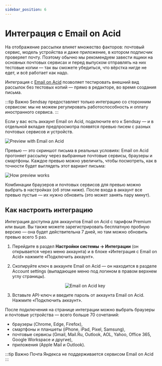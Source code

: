 ```yaml
---
sidebar_position: 6
---
```



# Интеграция с Email on Acid

На отображение рассылки влияет множество факторов: почтовый сервис, модель устройства и даже приложение, в котором подписчик проверяет почту. Поэтому обычно мы рекомендуем завести ящики на основных почтовых сервисах и перед выпуском отправлять на них тестовые копии — так вы сможете убедиться, что вёрстка нигде не едет, и всё работает как надо.

Интеграция с [Email on Acid](https://www.emailonacid.com/) позволяет тестировать внешний вид рассылок без тестовых копий — прямо в редакторе, во время создания письма.

:::tip Важно
Sendsay предоставляет только интеграцию со сторонним сервисом: мы не можем регулировать работоспособность и оплату иностранного сервиса.
:::

Если у вас есть аккаунт Email on Acid, подключите его к Sendsay — и в отдельной вкладке предпросмотра появятся превью писем с разных почтовых сервисов и устройств.

![Preview with Email on Acid](/img/integrations\integration-with-email-on-acid/preview-with-email-on-acid.gif) <br/>

Превью — это скриншот письма в реальных условиях: Email on Acid прогоняет рассылку через выбранные почтовые сервисы, браузеры и смартфоны. Каждое превью можно увеличить, чтобы посмотреть, как в точности будет выглядеть этот вариант письма:

![How preview works](/img/integrations\integration-with-email-on-acid/how-preview-works.gif) <br/>

Комбинации браузеров и почтовых сервисов для превью можно выбрать в настройках (об этом ниже). После входа в аккаунт все превью пустые — их нужно обновить (это может занять пару минут).

## Как настроить интеграцию

Интеграция доступна для аккаунтов Email on Acid с тарифом Premium или выше. Вы также можете зарегистрировать бесплатную пробную версию — она будет действительна 7 дней, но там можно обновить превью всего 5 раз.

1. Перейдите в раздел **Настройки системы → Интеграции** (он открывается через меню аккаунта) и в блоке «Интеграция с Email on Acid» нажмите «Подключить аккаунт».

2. Скопируйте ключ в аккаунте Email on Acid — он находится в разделе Account settings (выпадающее меню под логином в правом верхнем углу страницы).

   <p align="center">
     <img src={emailOnAcidKey} alt="Email on Acid key" />
   </p>

3. Вставьте API-ключ и введите пароль от аккаунта Email on Acid. Нажмите «Подключить аккаунт».

После подключения на странице интеграции можно выбрать браузеры и почтовые устройства — всего больше 70 сочетаний:

- браузеры (Chrome, Edge, Firefox),
- смартфоны и планшеты (iPhone, iPad, Pixel, Samsung),
- почтовые сервисы (Gmail, Mail.Ru, Outlook, AOL, Yahoo, Office 365, Google Workspace и другие),
- приложения (Apple Mail и Outlook).

:::tip Важно
Почта Яндекса не поддерживается сервисом Email on Acid
:::
